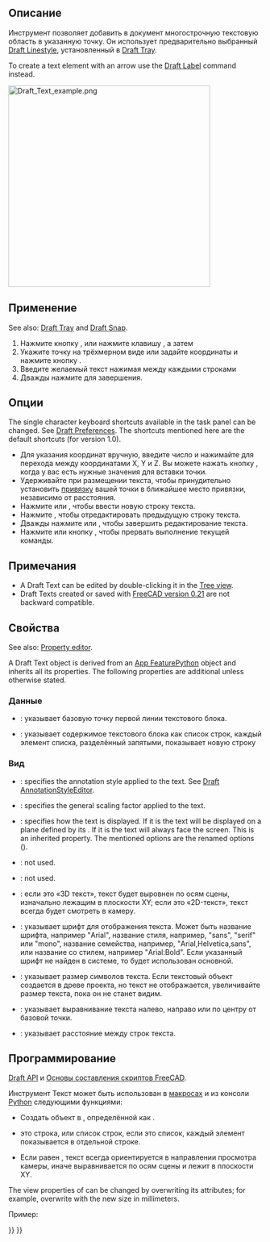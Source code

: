 <languages/>

<div class="mw-translate-fuzzy">
{{Docnav/ru
|[[Draft_ShapeString/ru|Фигура из текста]]
|[[Draft_Dimension/ru|Размер]]
|[[Draft_Workbench/ru|Верстак "Draft"]]
|IconL=Draft_ShapeString.svg
|IconR=Draft_Dimension.svg
|IconC=Workbench_Draft.svg
}}
</div>

<div class="mw-translate-fuzzy">
{{GuiCommand/ru
|Name/ru=Текст
|Name=Draft_Text
|MenuLocation=Annotation → Текст
|Workbenches=[[Draft_Workbench/ru|Draft]], [[Arch_Workbench/ru|Arch]]
|Shortcut={{KEY|T}} {{KEY|E}}
|Version=0.7
|SeeAlso=[[Draft_Label/ru|Метка]], [[Draft_ShapeString/ru|Фигура из текста]]
}}
</div>

<span id="Description"></span>
==Описание== 

<div class="mw-translate-fuzzy">
Инструмент {{Button|[[Image:Draft_Text.svg|16px]] [[Draft_Text|Текст]]}} позволяет добавить в документ многострочную текстовую область в указанную точку. Он использует предварительно выбранный [[Draft_Linestyle/ru|Draft Linestyle]], установленный в [[Draft_Tray/ru|Draft Tray]].
</div>

To create a text element with an arrow use the [[Draft_Label|Draft Label]] command instead.

<div class="mw-translate-fuzzy">
[[Image:Draft_Text_example.png|400px]]
{{Caption|Для размещения текстового поля требуется одна точка}}
</div>

<span id="Usage"></span>
==Применение== 

See also: [[Draft_Tray|Draft Tray]] and [[Draft_Snap|Draft Snap]].

<div class="mw-translate-fuzzy">
# Нажмите кнопку {{Button|[[Image:Draft_Text.svg|16px]] [[Draft Text/ru|Текст]]}}, или нажмите клавишу {{KEY|T}}, а затем{{KEY|E}}
# Укажите точку на трёхмерном виде или задайте координаты и нажмите кнопку {{Button|[[Image:Draft_AddPoint.svg|16px]] add point}}.
# Введите желаемый текст нажимая {{KEY|Enter}} между каждыми строками
# Дважды нажмите {{KEY|Enter}} для завершения.
</div>

<span id="Options"></span>
==Опции==

The single character keyboard shortcuts available in the task panel can be changed. See [[Draft_Preferences|Draft Preferences]]. The shortcuts mentioned here are the default shortcuts (for version 1.0).

<div class="mw-translate-fuzzy">
* Для указания координат вручную, введите число и нажимайте {{KEY|ENTER}} для перехода между координатами X, Y и Z. Вы можете нажать кнопку {{Button|[[Image:Draft_AddPoint.svg|16px]] добавить точку}}, когда у вас есть нужные значения для вставки точки.
* Удерживайте {{KEY|Ctrl}} при размещении текста, чтобы принудительно установить [[Draft_Snap/ru|привязку]] вашей точки в ближайшее место привязки, независимо от расстояния.
* Нажмите {{KEY|Enter}} или {{KEY|↓ Стрелка вниз}}, чтобы ввести новую строку текста.
* Нажмите {{KEY|↑ Стрелка вверх}}, чтобы отредактировать предыдущую строку текста.
* Дважды нажмите {{KEY|Enter}} или {{KEY|↓ Стрелка вниз}}, чтобы завершить редактирование текста.
* Нажмите {{KEY|Esc}} или кнопку {{Button|Close}}, чтобы прервать выполнение текущей команды.
</div>

<span id="Notes"></span>
==Примечания==

* A Draft Text can be edited by double-clicking it in the [[Tree_view|Tree view]].
* Draft Texts created or saved with [[Release_notes_0.21|FreeCAD version 0.21]] are not backward compatible.

<span id="Properties"></span>
==Свойства==

See also: [[Property_editor|Property editor]].

A Draft Text object is derived from an [[App_FeaturePython|App FeaturePython]] object and inherits all its properties. The following properties are additional unless otherwise stated.

<span id="Data"></span>
=== Данные ===

{{TitleProperty|Основные}}

<div class="mw-translate-fuzzy">
* {{PropertyData|Положение}}: указывает базовую точку первой линии текстового блока.
* {{PropertyData|Текст}}: указывает содержимое текстового блока как список строк, каждый элемент списка, разделённый запятыми, показывает новую строку
</div>

<span id="View"></span>
=== Вид ===

{{TitleProperty|Annotation}}

* {{PropertyView|Annotation Style|Enumeration}}: specifies the annotation style applied to the text. See [[Draft_AnnotationStyleEditor|Draft AnnotationStyleEditor]].
* {{PropertyView|Scale Multiplier|Float}}: specifies the general scaling factor applied to the text.

{{TitleProperty|Display Options}}

* {{PropertyView|Display Mode|Enumeration}}: specifies how the text is displayed. If it is {{value|World}} the text will be displayed on a plane defined by its {{PropertyData|Placement}}. If it is {{value|Screen}} the text will always face the screen. This is an inherited property. The mentioned options are the renamed options ({{Version|0.21}}).

{{TitleProperty|Graphics}}

* {{PropertyView|Line Color|Color}}: not used.
* {{PropertyView|Line Width|Float}}: not used.

{{TitleProperty|Text}}

<div class="mw-translate-fuzzy">
* {{PropertyView|Режим отображения}}: если это «3D текст», текст будет выровнен по осям сцены, изначально лежащим в плоскости XY; если это «2D-текст», текст всегда будет смотреть в камеру.
* {{PropertyView|Шрифт}}: указывает шрифт для отображения текста. Может быть название шрифта, например "Arial", название стиля, например, "sans", "serif" или "mono", название семейства, например, "Arial,Helvetica,sans", или название со стилем, например "Arial:Bold". Если указанный шрифт не найден в системе, то будет использован основной.
* {{PropertyView|Размер шрифта}}: указывает размер символов текста. Если текстовый объект создается в древе проекта, но текст не отображается, увеличивайте размер текста, пока он не станет видим.
* {{PropertyView|Выравнивание}}: указывает выравнивание текста налево, направо или по центру от базовой точки.
* {{PropertyView|Межстрочное расстояние}}: указывает расстояние между строк текста.
</div>

<span id="Scripting"></span>
==Программирование==

{{Emphasis|См. так же:}} [[Draft API/ru|Draft API]] и [[FreeCAD Scripting Basics|Основы составления скриптов FreeCAD]].

<div class="mw-translate-fuzzy">
Инструмент Текст может быть использован в [[macros/ru|макросах]] и из консоли [[Python/ru|Python]] следующими функциями:
</div>

{{Code|code=
text = make_text(string, placement=None, screen=False)
}}

<div class="mw-translate-fuzzy">
* Создать объект {{incode|Text}} в {{incode|point}}, определённой как {{incode|FreeCAD.Vector}}.
* {{incode|stringlist}} это строка, или список строк, если это список, каждый элемент показывается в отдельной строке.
* Если {{incode|screen}} равен {{incode|True}}, текст всегда ориентируется в направлении просмотра камеры, иначе выравнивается по осям сцены и лежит в плоскости XY.
</div>

The view properties of {{incode|text}} can be changed by overwriting its attributes; for example, overwrite {{incode|ViewObject.FontSize}} with the new size in millimeters.

Пример:

{{Code|code=
import FreeCAD as App
import Draft

doc = App.newDocument()

t1 = "This is a sample text"
p1 = App.Vector(0, 0, 0)

t2 = ["First line", "second line"]
p2 = App.Vector(1000, 1000, 0)

text1 = Draft.make_text(t1, p1)
text2 = Draft.make_text(t2, p2)
text1.ViewObject.FontSize = 200
text2.ViewObject.FontSize = 200

zaxis = App.Vector(0, 0, 1)

t3 = ["Upside", "down"]
p3 = App.Vector(-1000, -500, 0)
place3 = App.Placement(p3, App.Rotation(zaxis, 180))
text3 = Draft.make_text(t3, place3)
text3.ViewObject.FontSize = 200

doc.recompute()
}}


<div class="mw-translate-fuzzy">
{{Docnav/ru
|[[Draft_ShapeString/ru|Фигура из текста]]
|[[Draft_Dimension/ru|Размер]]
|[[Draft_Workbench/ru|Верстак "Draft"]]
|IconL=Draft_ShapeString.svg
|IconR=Draft_Dimension.svg
|IconC=Workbench_Draft.svg
}}
</div>

{{Draft Tools navi{{#translation:}}}}
{{Userdocnavi{{#translation:}}}}